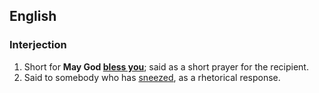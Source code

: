 ==English==
===Interjection===
{{en-intj|pos=[[God]] [[bless]] [[you]]!}}

# Short for '''May God [[bless you]]'''; said as a short prayer for the recipient.
# Said to somebody who has [[sneeze]]d, as a rhetorical response.